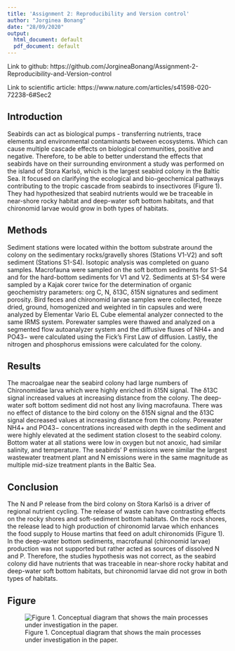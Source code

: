 ```yaml
---
title: 'Assignment 2: Reproducibility and Version control'
author: "Jorginea Bonang"
date: "28/09/2020"
output:
  html_document: default
  pdf_document: default
---
```

Link to github: https://github.com/JorgineaBonang/Assignment-2-Reproducibility-and-Version-control

Link to scientific article: https://www.nature.com/articles/s41598-020-72238-6#Sec2

## Introduction 

Seabirds can act as biological pumps - transferring nutrients, trace elements and environmental contaminants between ecosystems. Which can cause multiple cascade effects on biological communities, positive and negative. Therefore, to be able to better understand the effects that seabirds have on their surrounding environment a study was performed on the island of Stora Karlsö, which is the largest seabird colony in the Baltic Sea. It focused on clarifying the ecological and bio-geochemical pathways contributing to the tropic cascade from seabirds to insectivores (Figure 1). They had hypothesized that seabird nutrients would we be traceable in near-shore rocky habitat and deep-water soft bottom habitats, and that chironomid larvae would grow in both types of habitats.  

## Methods 

Sediment stations were located within the bottom substrate around the colony on the sedimentary rocks/gravelly shores (Stations V1-V2) and soft sediment (Stations S1-S4). Isotopic analysis was completed on guano samples. Macrofauna were sampled on the soft bottom sediments for S1-S4 and for the hard-bottom sediments for V1 and V2. Sediments at S1-S4 were sampled by a Kajak corer twice for the determination of organic geochemistry parameters: org C, N, δ13C, δ15N signatures and sediment porosity. Bird feces and chironomid larvae samples were collected, freeze dried, ground, homogenized and weighted in tin capsules and were analyzed by Elementar Vario EL Cube elemental analyzer connected to the same IRMS system. Porewater samples were thawed and analyzed on a segmented flow autoanalyzer system and the diffusive fluxes of NH4+ and PO43− were calculated using the Fick’s First Law of diffusion. Lastly, the nitrogen and phosphorus emissions were calculated for the colony.

## Results

The macroalgae near the seabird colony had large numbers of Chironomidae larva which were highly enriched in δ15N signal. The δ13C signal increased values at increasing distance from the colony. The deep-water soft bottom sediment did not host any living macrofauna. There was no effect of distance to the bird colony on the δ15N signal and the δ13C signal decreased values at increasing distance from the colony. Porewater NH4+ and PO43− concentrations increased with depth in the sediment and were highly elevated at the sediment station closest to the seabird colony. Bottom water at all stations were low in oxygen but not anoxic, had similar salinity, and temperature. The seabirds' P emissions were similar the largest wastewater treatment plant and N emissions were in the same magnitude as multiple mid-size treatment plants in the Baltic Sea.  

## Conclusion 

The N and P release from the bird colony on Stora Karlsö is a driver of regional nutrient cycling. The release of waste can have contrasting effects on the rocky shores and soft-sediment bottom habitats. On the rock shores, the release lead to high production of chironomid larvae which enhances the food supply to House martins that feed on adult chironomids (Figure 1). In the deep-water bottom sediments, macrofaunal (chironomid larvae) production was not supported but rather acted as sources of dissolved N and P. Therefore, the studies hypothesis was not correct, as the seabird colony did have nutrients that was traceable in near-shore rocky habitat and deep-water soft bottom habitats, but chironomid larvae did not grow in both types of habitats.

## Figure

![Figure 1. Conceptual diagram that shows the main processes under investigation in the paper.](C:\Users\Owner\Desktop\ENVS 4826 Assignments\Scripts\Assignment-2-Reproducibility-and-Version-control\images\Scientific article image.PNG)

